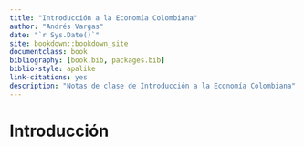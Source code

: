 ```yaml
--- 
title: "Introducción a la Economía Colombiana"
author: "Andrés Vargas"
date: "`r Sys.Date()`"
site: bookdown::bookdown_site
documentclass: book
bibliography: [book.bib, packages.bib]
biblio-style: apalike
link-citations: yes
description: "Notas de clase de Introducción a la Economía Colombiana"
---
```


# Introducción